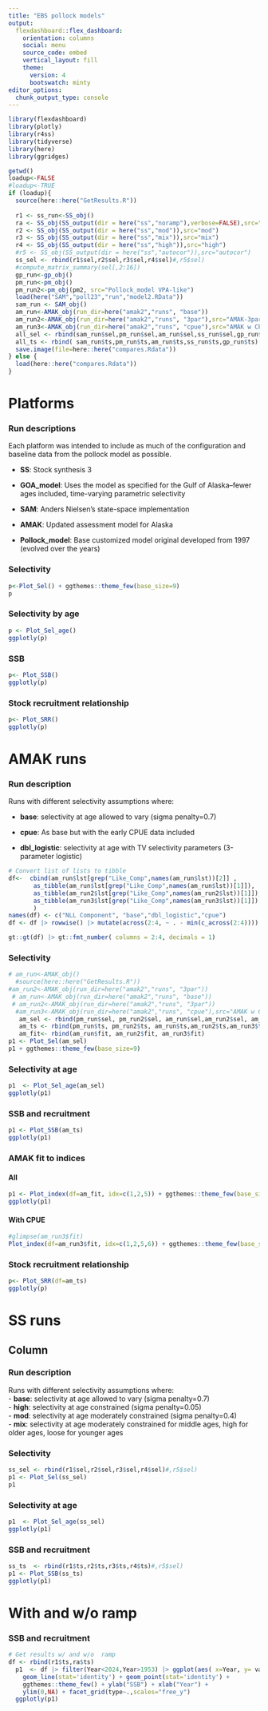```yaml
---
title: "EBS pollock models"
output: 
  flexdashboard::flex_dashboard:
    orientation: columns
    social: menu
    source_code: embed
    vertical_layout: fill
    theme: 
      version: 4
      bootswatch: minty
editor_options: 
  chunk_output_type: console
---
```


```r
library(flexdashboard)
library(plotly)
library(r4ss)
library(tidyverse)
library(here)
library(ggridges)

getwd()
loadup<-FALSE
#loadup<-TRUE
if (loadup){
  source(here::here("GetResults.R"))
  
  r1 <- ss_run<-SS_obj()
  ra <- SS_obj(SS_output(dir = here("ss","noramp"),verbose=FALSE),src="noramp") 
  r2 <- SS_obj(SS_output(dir = here("ss","mod")),src="mod")  
  r3 <- SS_obj(SS_output(dir = here("ss","mix")),src="mix")  
  r4 <- SS_obj(SS_output(dir = here("ss","high")),src="high")  
  #r5 <- SS_obj(SS_output(dir = here("ss","autocor")),src="autocor")  
  ss_sel <- rbind(r1$sel,r2$sel,r3$sel,r4$sel)#,r5$sel)
  #compute_matrix_summary(sel[,2:16])
  gp_run<-gp_obj()
  pm_run<-pm_obj()
  pm_run2<-pm_obj(pm2, src="Pollock_model VPA-like")
  load(here("SAM","poll23","run","model2.RData"))
  sam_run <- SAM_obj()
  am_run<-AMAK_obj(run_dir=here("amak2","runs", "base"))
  am_run2<-AMAK_obj(run_dir=here("amak2","runs", "3par"),src="AMAK-3par-logistic")
  am_run3<-AMAK_obj(run_dir=here("amak2","runs", "cpue"),src="AMAK w CPUE", nind=6)
  all_sel <- rbind(sam_run$sel,pm_run$sel,am_run$sel,ss_run$sel,gp_run$sel)
  all_ts <- rbind( sam_run$ts,pm_run$ts,am_run$ts,ss_run$ts,gp_run$ts)
  save.image(file=here::here("compares.Rdata"))
} else {
  load(here::here("compares.Rdata"))
}

```

Platforms
=======================================================================

### Run descriptions

Each platform was intended to include as much of the configuration
and baseline data from the pollock model as possible.

  - **SS**: Stock synthesis 3

  - **GOA_model**: Uses the model as specified for the Gulf of Alaska--fewer ages included, time-varying parametric selectivity

  - **SAM**: Anders Nielsen's state-space implementation

  - **AMAK**: Updated assessment model for Alaska

  - **Pollock_model**: Base customized model original developed from 1997 (evolved over the years)
  

### Selectivity

```r
p<-Plot_Sel() + ggthemes::theme_few(base_size=9)
p
```


### Selectivity by age

```r
p <- Plot_Sel_age()
ggplotly(p)
```

### SSB

```r

p<- Plot_SSB()
ggplotly(p)

```

### Stock recruitment relationship

```r

p<- Plot_SRR()
ggplotly(p)

```
AMAK runs
=======================================================================

### Run description

Runs with different selectivity assumptions where:     

  - **base**: selectivity at age allowed to vary (sigma penalty=0.7)     
  
  - **cpue**: As base but with the early CPUE data included
  
  - **dbl_logistic**: selectivity at age with TV selectivity parameters (3-parameter logistic)

```r
# Convert list of lists to tibble
df<-  cbind(am_run$lst[grep("Like_Comp",names(am_run$lst))[2]] ,
       as_tibble(am_run$lst[grep("Like_Comp",names(am_run$lst))[1]]),
       as_tibble(am_run2$lst[grep("Like_Comp",names(am_run2$lst))[1]]),
       as_tibble(am_run3$lst[grep("Like_Comp",names(am_run3$lst))[1]])
       )
names(df) <- c("NLL Component", "base","dbl_logistic","cpue")
df <- df |> rowwise() |> mutate(across(2:4, ~ . - min(c_across(2:4))))

gt::gt(df) |> gt::fmt_number( columns = 2:4, decimals = 1)
```

### Selectivity

```r
# am_run<-AMAK_obj()
  #source(here::here("GetResults.R"))
#am_run2<-AMAK_obj(run_dir=here("amak2","runs", "3par"))
 # am_run<-AMAK_obj(run_dir=here("amak2","runs", "base"))
 # am_run2<-AMAK_obj(run_dir=here("amak2","runs", "3par"))
  #am_run3<-AMAK_obj(run_dir=here("amak2","runs", "cpue"),src="AMAK w CPUE", nind=6)
   am_sel <- rbind(pm_run$sel, pm_run2$sel, am_run$sel,am_run2$sel, am_run3$sel)
   am_ts <- rbind(pm_run$ts, pm_run2$ts, am_run$ts,am_run2$ts,am_run3$ts)
   am_fit<- rbind(am_run$fit, am_run2$fit, am_run3$fit)
p1 <- Plot_Sel(am_sel)
p1 + ggthemes::theme_few(base_size=9)
```

### Selectivity at age
```r
p1  <- Plot_Sel_age(am_sel)
ggplotly(p1)
```

### SSB and recruitment

```r
p1 <- Plot_SSB(am_ts)
ggplotly(p1)
```

### AMAK fit to indices

#### All 
```r
p1 <- Plot_index(df=am_fit, idx=c(1,2,5)) + ggthemes::theme_few(base_size=9)
ggplotly(p1)
```

#### With CPUE 
```r
#glimpse(am_run3$fit)
Plot_index(df=am_run3$fit, idx=c(1,2,5,6)) + ggthemes::theme_few(base_size=9)
```

### Stock recruitment relationship

```r
p<- Plot_SRR(df=am_ts)
ggplotly(p)

```

SS runs
=======================================================================

Column {.tabset}
-----------------------------------------------------------------------
### Run description

Runs with different selectivity assumptions where:     
  - **base**: selectivity at age allowed to vary (sigma penalty=0.7)     
  - **high**: selectivity at age constrained (sigma penalty=0.05)     
  - **mod**: selectivity at age moderately constrained (sigma penalty=0.4)     
  - **mix**: selectivity at age moderately constrained for middle ages, high for older ages, loose for younger ages      

### Selectivity

```r
ss_sel <- rbind(r1$sel,r2$sel,r3$sel,r4$sel)#,r5$sel)
p1 <- Plot_Sel(ss_sel)
p1
```


### Selectivity at age
```r
p1  <- Plot_Sel_age(ss_sel)
ggplotly(p1)
```

### SSB and recruitment

```r
ss_ts  <- rbind(r1$ts,r2$ts,r3$ts,r4$ts)#,r5$sel)
p1 <- Plot_SSB(ss_ts)
ggplotly(p1)
```


With and w/o ramp
=======================================================================


### SSB and recruitment

```r
# Get results w/ and w/o  ramp
df <- rbind(r1$ts,ra$ts)
  p1  <- df |> filter(Year<2024,Year>1953) |> ggplot(aes( x=Year, y= value,color=source)) + 
    geom_line(stat='identity') + geom_point(stat='identity') +
    ggthemes::theme_few() + ylab("SSB") + xlab("Year") +
    ylim(0,NA) + facet_grid(type~.,scales="free_y")  
  ggplotly(p1)
  
```

